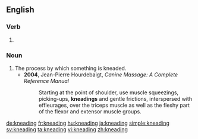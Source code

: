 ==English==

===Verb===
{{head|en}}

# {{present participle of|knead}}

===Noun===
{{en-noun}}

# The process by which something is kneaded.
#* '''2004''', Jean-Pierre Hourdebaigt, ''Canine Massage: A Complete Reference Manual''
#*: Starting at the point of shoulder, use muscle squeezings, picking-ups, '''kneadings''' and gentle frictions, interspersed with effleurages, over the triceps muscle as well as the fleshy part of the flexor and extensor muscle groups.

[[de:kneading]]
[[fr:kneading]]
[[hu:kneading]]
[[ja:kneading]]
[[simple:kneading]]
[[sv:kneading]]
[[ta:kneading]]
[[vi:kneading]]
[[zh:kneading]]
